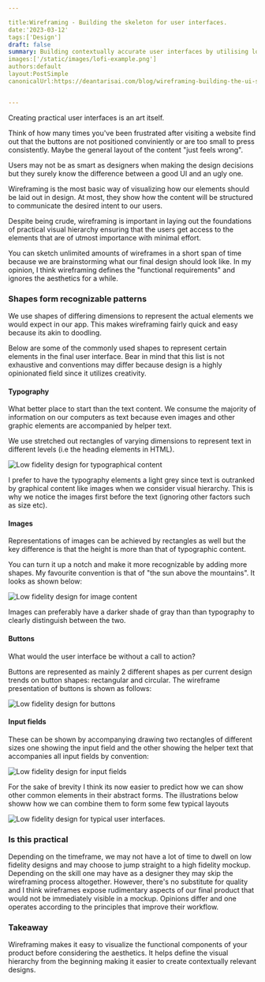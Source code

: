 ```yaml
---

title:Wireframing - Building the skeleton for user interfaces.
date:'2023-03-12'
tags:['Design']
draft: false
summary: Building contextually accurate user interfaces by utilising low fidelity designs.
images:['/static/images/lofi-example.png']
authors:default 
layout:PostSimple
canonicalUrl:https://deantarisai.com/blog/wireframing-building-the-ui-skeleton


---
```





Creating practical user interfaces is an art itself.

Think of how many times you've been frustrated after visiting a website find out that the buttons are not positioned conviniently or are too small to press consistently. Maybe the general layout of the content "just feels wrong". 

Users may not be as smart as designers when making the design decisions but they surely know the difference between a good UI and an ugly one.

Wireframing is the most basic way of visualizing how our elements should be laid out in design. At most, they show how the content will be structured to communicate the desired intent to our users. 

Despite being crude, wireframing is important in laying out the foundations of practical visual hierarchy ensuring that the users get access to the elements that are of utmost importance with minimal effort.

You can sketch unlimited amounts of wireframes in a short span of time because we are brainstorming what our final design should look like. In my opinion, I think wireframing defines the "functional requirements" and ignores the aesthetics for a while.



### Shapes form recognizable patterns


We use shapes of differing dimensions to represent the actual elements we would expect in our app. This makes wireframing fairly quick and easy because its akin to doodling. 

Below are some of the commonly used shapes to represent certain elements in the final user interface. Bear in mind that this list is not exhaustive and conventions may differ because design is a highly opinionated field since it utilizes creativity.

#### Typography

What better place to start than the text content. We consume the majority of information on our computers as text because even images and other graphic elements are accompanied by helper text. 

We use stretched out rectangles of varying dimensions to represent text in different levels (i.e the heading elements in HTML). 


![Low fidelity design for typographical content](/static/images/typography-lofi.png)

I prefer to have the typography elements a light grey since text is outranked by graphical content like images when we consider visual hierarchy. This is why we notice the images first before the text (ignoring other factors such as size etc).



#### Images


Representations of images can be achieved by rectangles as well but the key difference is that the height is more than that of typographic content.

You can turn it up a notch and make it more recognizable by adding more shapes. My favourite convention is that of "the sun above the mountains". It looks as shown below:

![Low fidelity design for image content](/static/images/image-lofi.png)


Images can preferably have a darker shade of gray than than typography to clearly distinguish between the two. 


#### Buttons 

What would the user interface be without a call to action?

Buttons are represented as mainly 2 different shapes as per current design trends on button shapes: rectangular and circular. The wireframe presentation of buttons is shown as follows:

![Low fidelity design for buttons](/static/images/buttons-lofi.png)




#### Input fields

These can be shown by accompanying drawing two rectangles of different sizes one showing the input field and the other showing the helper text that accompanies all input fields by convention:

![Low fidelity design for input fields ](/static/images/inputs-lofi.png)

For the sake of brevity I think its now easier to predict how we can show other common elements in their abstract forms. The illustrations below showw how we can combine them to form some few typical layouts

![Low fidelity design for typical user interfaces.](/static/images/lofi-example.png)


### Is this practical

Depending on the timeframe, we may not have a lot of time to dwell on low fidelity designs and may choose to jump straight to a high fidelity mockup. Depending on the skill one may have as a designer they may skip the wireframing process altogether. However, there's no substitute for quality and I think wireframes expose rudimentary aspects of our final product that would not be immediately visible in a mockup. Opinions differ and one operates according to the principles that improve their workflow.




### Takeaway

Wireframing makes it easy to visualize the functional components of your product before considering the aesthetics. It helps define the visual hierarchy from the beginning making it easier to create contextually relevant designs.



